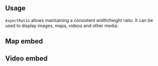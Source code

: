 

## Usage

`AspectRatio` allows maintaining a consistent width/height ratio.
It can be used to display images, maps, videos and other media.

<Demo data={AspectRatioDemos.image} />

## Map embed

<Demo data={AspectRatioDemos.map} />

## Video embed

<Demo data={AspectRatioDemos.video} />
